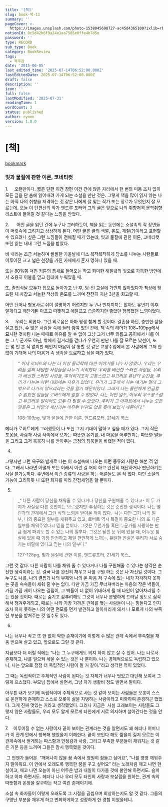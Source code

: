 ```yaml
---
title: '[책]'
slug: book-책-11
summary: ''
pageCover: >-
  https://images.unsplash.com/photo-1538045698727-ac45d4365100?ixlib=rb-4.0.3&q=85&fm=jpg&crop=entropy&cs=srgb
notionId: 0c5d42b6f9a24e1aa7585e0ffe4b7d5e
password: ''
type: RECORD
sub_type: Book
category: BookReview
tags:
  - 독후감
date: '2015-06-05'
last_edited_time: '2025-07-14T06:52:00.000Z'
lastEditedDate: 2025-07-14T06:52:00.000Z
draft: false
description: ''
icon: ''
full: false
lastModified: '2025-07-31'
readingTime: 1
wordCount: 3
status: published
author: ryoon
version: 1.0.0
---
```

# [책]


### 



[bookmark](https://www.aladin.co.kr/shop/wproduct.aspx?ItemId=191663333)


### 빛과 물질에 관한 이론, 코네티컷


1.     오랜만이다. 짧은 단편 이건 장편 이건 간에 앉은 자리에서 한 번의 미동 조차 없이 모든 글을 단 숨에 읽어내려 가게 되는 소설을 만난 것은. 그렇게 책을 많이 읽지 않는 나는 아직 나의 취향을 저격하는 것 같은 나에게 잘 맞는 작가 또는 장르가 무엇인지 잘 모르는데, 오늘 이 단편선의 작가 앤드루 포터와 그의 글은 앞으로 나의 취향저격 문학취향 리스트에 들어갈 것 같다는 느낌을 받았다.


2.      어떤 글을 읽던 간에 누구나 그러하듯이, 책을 읽는 동안에는 소설속의 각 장면들이 머릿속에 그려지고  상상하게 된다. 어떤 글은 글의 색깔, 온도, 재질(?)이라고 표현할 수 있으려나 싶은 그런 느낌들이 전해질 때가 있는데, 빛과 물질에 관한 이론, 코네티컷 또한 읽는 내내 그런 느낌을 받았다. 


비 내리는 조금 서늘하며 쌀쌀한 가을날에 다소 복작복작하게 담소를 나누는 사람들로 이루어진 크고 넓은 천장을 가진 카페에서 혼자 멍하니 있을 때.


또는 80%쯤 쳐진 커튼의 틈새로 들어오는 작고 희미한 해질녘의 빛으로 가득한 방안에서 조용히 이불을 덮고 침대에 누워있을 때.


또, 졸업식날 모두가 집으로 돌아가고 난 후, 텅-빈 교실에 가만히 앉아있다가 책상에 엎드린 채 차갑고 서늘한 책상의 온도를 느끼며 잔잔히 지난 3년을 회고할 때.


어떤 단어나 형용사로 쉬이 설명하기 어렵지만 누구나 만져지지는 않아도 유년기 이후 알게되고 깨닫게된 아프고 따뜻하고 애달프고 씁쓸하지만 좋았던 행복했던 느낌이었다.


3.     우리는 외롭다. 그런 외로움은 아마 평생 함께 할 것이다. 결혼을 하던, 충만한 삶을 살고 있던, 수 많은 사람들 속에 둘러 쌓여 있던 간에. 책 속의 헤더가 108~109pg에서 묘사한 것처럼 나는 때때로 이유를 알 수 없이 그냥 그저 너무 외롭고 공허해서 나를 아는 그 누군가도 아닌, 밖에서 길거리를 걷다가 우연히 만난 나를 잘 모르는 낯선이, 또는 몇 번 본 적 없지만 왜인지 마음이 잘 통할 것 같은 교양수업에서 본 사람에게 그저 한 없이 기대어 나의 마음과 속 생각을 토로하고 싶을 때가 있다. 


 

> _“ 이제 로버트와 나는 더 이상 물리학에 대한 이야기를 나누지 않았다. 우리는 우리들 삶의 내밀한 사정들을 나누기 시작했다-우리를 배신한 스러진 사랑들, 우리가 배신한 스러진 사랑들, 추억하기조차 고통스럽고 부끄러운 유년의 순간들, 우리가 나누는 이런 대화에는 자유가 있었다. 우리가 그곳에서 하는 얘기는 절대 그 밖으로 나가지 않으리라는 것을 알기 때문이었다. 그래서 나는 콜린에게 언급할 수 없었떤 일들을 로버트에게 말할 수 있었다. 나는 어떤 일도, 아무리 우스꽝스럽고 부끄러운 일이어도 모두 다 말할 수 있었다. 우리가 그 아파트에서 나누는 모든 말들은 그 바깥의 세상과는 아무런 연관도 없을 듯이 보였기 때문이다.”_  
>   
> 108-109pg, 빛과 물질에 관한 이론, 앤드류포터, 21세기 북스

헤더가 로버트에게 그러했듯이 나 또한 그저 기대어 말하고 싶을 때가 있다. 그저 작은 포옹을, 사람과 사람 사이에서 오가는 따뜻한 온기를, 내 마음을 어루만지는 따뜻한 말들을 그리고 그저 묵묵히 나를 받아주는 긍정의 침묵들을 바랬던 적이 있다. 


4.


그렇지만 그런 욕구와 별개로 나는 이 소설속에 나오는 이런 종류의 사랑은 해본 적 없다. 그래서 나라면 어떨까 또는 이래서 이런 걸 꺼야 하고 완전히 재단하거나 판단하기는 사실 불가능하다. 주변에서 이런 종류의 사랑을 하는 어른들도 본 적 없다. 다만 소설의 기능이 그러하듯 나 또한 화자를 따라 간접체험을 할 뿐이다. 


5.

> _“ 다른 사람이 당신을 채워줄 수 있다거나 당신을 구원해줄 수 있다고- 이 두 가지가 사실상 다른 것인지는 모르겠지만-추정하는 것은 순진한 생각이다. 나는 콜린과의 관계에서 그런 식의 느낌을 받아본 적이 없다.  나는 다만 그가 나의 일부, 나의 중요한 일부를 채워주고 있고, 로버트 역시 똑같이 중요한 나의 또 다른 일부를 채워주었다고 믿을 뿐이다. 그것은 무언가를 혹은 누군가를 사랑하는 만큼 쉽게 파괴도 할 수 있는 나의 일부다. 그것은 닫힌 문 뒤에 있을 때, 어두운 침실에 있을 때 가장 안전하고 제일 편안하게 느끼는, 유일한 진실은 우리가 서로 숨기는 비밀에 있다고 믿는 나의 일부다.”  
>   
> 127-128pg, 빛과 물질에 관한 이론, 앤드류포터, 21세기 북스_

그런 것 같다. 다른 사람이 나를 채워 줄 수 있다거나 나를 구원해줄 수 있다는 생각은 순진한 생각이라는 것. 결국 나를 완전히 채우고 나를 구원 하는 것은 나 자신일 것이다. 그 누구도 나를, 나의 결핍과 나의 부재와 나의 온 마음 저 구속에 있는 내가 자각하지 못하는 곳을 속속들이 채워 줄 수는 없다. 다만 가끔 가끔 무너져버리는 마음의 작은 벽들이, 가끔 가끔 새어 나오는 결핍이, 그 벽들이 더 없이 위태하게 될 때 타인이 알아차리릴 수는 있을 것이다. 때로는 숨기고 감추려해도 그것이 너무나 분명하게 드러날 정도로 심각해서 챙겨주게되고, 때로는 나와 가장 가까운 관계를 맺는 사람들이 나는 힘들다고 인지조차 하지 못하는 나의 어떤 면모를 먼저 발견하고 알아차리게 돼서 나 모르게 나의 부족한 부분을 받쳐주는 것 일수도 있다.


6.


나는 너무나 작고 또 한 없이 약한 존재이기에 이렇게 수 많은 관계 속에서 부족함을 채움 받으며 살고 있고, 앞으로도 그럴 것 같다. 


지금보다 더 어릴 적에는 “나는 그 누구에게도 의지 하지 않고 살 수 있어. 나는 나로서 존재하고, 나를 일으켜 세울 수 있는 것은 나 뿐이야. 나는 경제적으로도 독립하고 있으니, 나는 앞으로 점점 더 독립적인 사람이 될 거 같아.”라고 생각한 적이 있었다. 

그 때는 독립적이고 주체적인 사람이 된다는 것 자체가 너무나 멋있고 대단해 보여서 그렇게 으스댔다. 부모님 집에서 살면서, 그냥 자기 생활비 정도 벌면서 말이다. 


아무튼 내가 보기에 독립적이며 주체적으로 사는 것 같아 보이는 사람들은 오롯이 스스로 온전하게 존재하고 스스로 오롯이 삶을 지탱하는 사람이라고 미화하여 존경하곤 했었다. 그게 진짜 멋있는 거라고 생각했었다. 그러나 지금은  사실 그래보이는 사람들도 그렇지 않은 사람들도, 우리 모두 알게 모르게 타인에게 서로 의지하며 살아간다는 것을 안다. 


7.    이루어질 수 없는 사랑이자 끝이 보이는 관계라는 것을 알면서도 왜 헤더나 어머니가 이 관계 안에서 행복해 했었을지 이해한다. 끝이 보인다 해도 짧을지 길지 모르는 이 관계속에서 얻게되는 따스함과 안정감과 사랑, 그리고 부족한 부분들이 채워지는 것 같은 기분 등을 느끼며 그들은 잠시 행복했을 것이다.


 그 언젠가 들어본  “깨어나지 않을 꿈 속에서 영원히 잠들고 싶어요”, ”나를 영영 깨워주지 말아줘요. 이 안에서 오래도록 행복한 꿈을 꾸고 싶어요” 라는 노래처럼 깨고 나면 현실이고, 깨고 나면 오늘이 아닌 어두운 밤과 내일이 다가올 것에 불안해 하면서도. 슬퍼하고 아파 하면서도. 헤더나 나나 우리 모두 타인의 사랑과 보살핌을 원하는, 관계 속의 따뜻함과 온정을 갈구하는 작고 여린 존재이기에.  


소설 속 화자들이 이렇게 오래도록 그 시절을 곱씹으며 회상하는지도 알 것 같다. 그들의 구멍난 부분을 채우게 하고 변화하게하고 성장하게 한 경험 이었을테니. 


 

